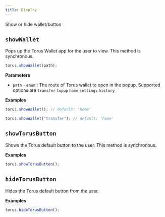 ```yaml
---
title: Display
---
```


Show or hide wallet/button

## `showWallet`

Pops up the Torus Wallet app for the user to view. This method is synchronous.

```javascript
torus.showWallet(path);
```

**Parameters**

- `path` - `enum` : The route of Torus wallet to open in the popup. Supported
  options are `transfer` `topup` `home` `settings` `history`

**Examples**

```javascript
torus.showWallet(); // default: 'home'
```

```javascript
torus.showWallet("transfer"); // default: 'home'
```

## `showTorusButton`

Shows the Torus default button to the user. This method is synchronous.

**Examples**

```javascript
torus.showTorusButton();
```

## `hideTorusButton`

Hides the Torus default button from the user.

**Examples**

```javascript
torus.hideTorusButton();
```
